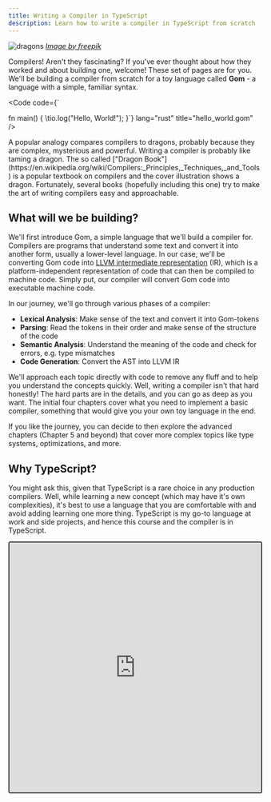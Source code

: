 ```yaml
---
title: Writing a Compiler in TypeScript
description: Learn how to write a compiler in TypeScript from scratch
---
```



![dragons](./images/dragons.jpg)
[_Image by freepik_](https://www.freepik.com/free-vector/hand-drawn-dragon-boat-collection_13685906.htm#fromView=search&page=1&position=2&uuid=de2651bd-0f3a-4e73-989e-ac0c0f7896c3)

Compilers! Aren't they fascinating? If you've ever thought about how they worked and about building one, welcome! These set of pages are for you. We'll be building a compiler from scratch for a toy language called **Gom** - a language with a simple, familiar syntax.

<Code
code={`

fn main() {
\tio.log("Hello, World!");
}`}
lang="rust"
title="hello_world.gom"
/>

<Aside title="Trivia: Compilers and dragons 🐉">
  A popular analogy compares compilers to dragons, probably because they are
  complex, mysterious and powerful. Writing a compiler is probably like taming a
  dragon. The so called ["Dragon
  Book"](https://en.wikipedia.org/wiki/Compilers:_Principles,_Techniques,_and_Tools)
  is a popular textbook on compilers and the cover illustration shows a dragon.
  Fortunately, several books (hopefully including this one) try to make the art
  of writing compilers easy and approachable.
</Aside>

## What will we be building?

We'll first introduce Gom, a simple language that we'll build a compiler for. Compilers are programs that understand some text and convert it into another form, usually a lower-level language. In our case, we'll be converting Gom code into [LLVM intermediate representation](https://llvm.org/docs/LangRef.html) (IR), which is a platform-independent representation of code that can then be compiled to machine code. Simply put, our compiler will convert Gom code into executable machine code.

In our journey, we'll go through various phases of a compiler:

- **Lexical Analysis**: Make sense of the text and convert it into Gom-tokens
- **Parsing**: Read the tokens in their order and make sense of the structure of the code
- **Semantic Analysis**: Understand the meaning of the code and check for errors, e.g. type mismatches
- **Code Generation**: Convert the AST into LLVM IR

We'll approach each topic directly with code to remove any fluff and to help you understand the concepts quickly. Well, writing a compiler isn't that hard honestly! The hard parts are in the details, and you can go as deep as you want. The initial four chapters cover what you need to implement a basic compiler, something that would give you your own toy language in the end.

If you like the journey, you can decide to then explore the advanced chapters (Chapter 5 and beyond) that cover more complex topics like type systems, optimizations, and more.

## Why TypeScript?

You might ask this, given that TypeScript is a rare choice in any production compilers. Well, while learning a new concept (which may have it's own complexities), it's best to use a language that you are comfortable with and avoid adding learning one more thing. TypeScript is my go-to language at work and side projects, and hence this course and the compiler is in TypeScript.

<iframe
  style="height:500px;border:2px solid #333;border-radius:4px"
  src="https://www.linkedin.com/embed/feed/update/urn:li:share:7248691723432771585"
  height="800"
  width="504"
  frameborder="0"
  allowfullscreen=""
  title="Embedded post"
></iframe>
